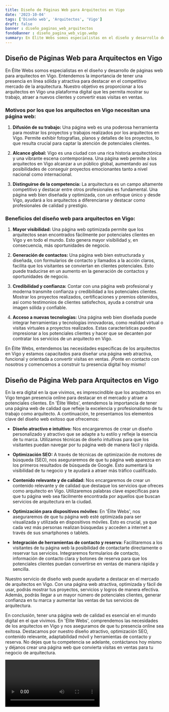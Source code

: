 ```yaml
---
title: Diseño de Páginas Web para Arquitectos en Vigo
date: '2023-10-04'
tags: ['Diseño web', 'Arquitectos', 'Vigo']
draft: false
banner : diseño_paginas_web_arquitectos
fondoBanner : diseño_pagina_web_vigo.webp
summary: En Élite Webs somos especialistas en el diseño y desarrollo de páginas web para arquitectos en Vigo. Entendemos la importancia de tener una presencia en línea sólida y atractiva para destacar en el competitivo mercado de la arquitectura. Nuestro objetivo es proporcionar a los arquitectos en Vigo una plataforma digital que les permita mostrar su trabajo, atraer a nuevos clientes y convertir esas visitas en ventas.
---
```


## Diseño de Páginas Web para Arquitectos en Vigo

En Élite Webs somos especialistas en el diseño y desarrollo de páginas web para arquitectos en Vigo. Entendemos la importancia de tener una presencia en línea sólida y atractiva para destacar en el competitivo mercado de la arquitectura. Nuestro objetivo es proporcionar a los arquitectos en Vigo una plataforma digital que les permita mostrar su trabajo, atraer a nuevos clientes y convertir esas visitas en ventas.

### Motivos por los que los arquitectos en Vigo necesitan una página web:

1. **Difusión de su trabajo:** Una página web es una poderosa herramienta para mostrar los proyectos y trabajos realizados por los arquitectos en Vigo. Permite exhibir fotografías, planos y detalles de los proyectos, lo que resulta crucial para captar la atención de potenciales clientes.

2. **Alcance global:** Vigo es una ciudad con una rica historia arquitectónica y una vibrante escena contemporánea. Una página web permite a los arquitectos en Vigo alcanzar a un público global, aumentando así sus posibilidades de conseguir proyectos emocionantes tanto a nivel nacional como internacional.

3. **Distinguirse de la competencia:** La arquitectura es un campo altamente competitivo y destacar entre otros profesionales es fundamental. Una página web bien diseñada y optimizada, con un enfoque único y desde Vigo, ayudará a los arquitectos a diferenciarse y destacar como profesionales de calidad y prestigio.

### Beneficios del diseño web para arquitectos en Vigo:

1. **Mayor visibilidad:** Una página web optimizada permite que los arquitectos sean encontrados fácilmente por potenciales clientes en Vigo y en todo el mundo. Esto genera mayor visibilidad y, en consecuencia, más oportunidades de negocio.

2. **Generación de contactos:** Una página web bien estructurada y diseñada, con formularios de contacto y llamados a la acción claros, facilita que los visitantes se conviertan en clientes potenciales. Esto puede traducirse en un aumento en la generación de contactos y oportunidades de negocio.

3. **Credibilidad y confianza:** Contar con una página web profesional y moderna transmite confianza y credibilidad a los potenciales clientes. Mostrar los proyectos realizados, certificaciones y premios obtenidos, así como testimonios de clientes satisfechos, ayuda a construir una imagen sólida y confiable.

4. **Acceso a nuevas tecnologías:** Una página web bien diseñada puede integrar herramientas y tecnologías innovadoras, como realidad virtual o visitas virtuales a proyectos realizados. Estas características pueden impresionar a los potenciales clientes y hacer que se decanten por contratar los servicios de un arquitecto en Vigo.

En Élite Webs, entendemos las necesidades específicas de los arquitectos en Vigo y estamos capacitados para diseñar una página web atractiva, funcional y orientada a convertir visitas en ventas. ¡Ponte en contacto con nosotros y comencemos a construir tu presencia digital hoy mismo!

<GifSeo />

<Cta />

## Diseño de Página Web para Arquitectos en Vigo

En la era digital en la que vivimos, es imprescindible que los arquitectos en Vigo tengan presencia online para destacar en el mercado y atraer a potenciales clientes. En 'Élite Webs', entendemos la importancia de tener una página web de calidad que refleje la excelencia y profesionalismo de tu trabajo como arquitecto. A continuación, te presentamos los elementos clave del diseño web exitoso que ofrecemos:

- **Diseño atractivo e intuitivo:** Nos encargaremos de crear un diseño personalizado y atractivo que se adapte a tu estilo y refleje la esencia de tu marca. Utilizamos técnicas de diseño intuitivas para que los visitantes puedan navegar por tu página web de manera fácil y rápida.

- **Optimización SEO:** A través de técnicas de optimización de motores de búsqueda (SEO), nos aseguraremos de que tu página web aparezca en los primeros resultados de búsqueda de Google. Esto aumentará la visibilidad de tu negocio y te ayudará a atraer más tráfico cualificado.

- **Contenido relevante y de calidad:** Nos encargaremos de crear un contenido relevante y de calidad que destaque los servicios que ofreces como arquitecto en Vigo. Utilizaremos palabras clave específicas para que tu página web sea fácilmente encontrada por aquellos que buscan servicios de arquitectura en la ciudad.

- **Optimización para dispositivos móviles:** En 'Élite Webs', nos aseguraremos de que tu página web esté optimizada para ser visualizada y utilizada en dispositivos móviles. Esto es crucial, ya que cada vez más personas realizan búsquedas y acceden a internet a través de sus smartphones o tablets.

- **Integración de herramientas de contacto y reserva:** Facilitaremos a los visitantes de tu página web la posibilidad de contactarte directamente o reservar tus servicios. Integraremos formularios de contacto, información de contacto clara y botones de reserva para que los potenciales clientes puedan convertirse en ventas de manera rápida y sencilla.

Nuestro servicio de diseño web puede ayudarte a destacar en el mercado de arquitectos en Vigo. Con una página web atractiva, optimizada y fácil de usar, podrás mostrar tus proyectos, servicios y logros de manera efectiva. Además, podrás llegar a un mayor número de potenciales clientes, generar confianza en tu marca y aumentar las ventas de tus servicios de arquitectura.

En conclusión, tener una página web de calidad es esencial en el mundo digital en el que vivimos. En 'Élite Webs', comprendemos las necesidades de los arquitectos en Vigo y nos aseguramos de que tu presencia online sea exitosa. Destacamos por nuestro diseño atractivo, optimización SEO, contenido relevante, adaptabilidad móvil y herramientas de contacto y reserva. No dejes que tu competencia se adelante, contáctanos hoy mismo y déjanos crear una página web que convierta visitas en ventas para tu negocio de arquitectura.

<Video />

<CtaBot job='Arquitectos' city='Vigo'/>

<Gmaps query='Vigo+españa+maps' />